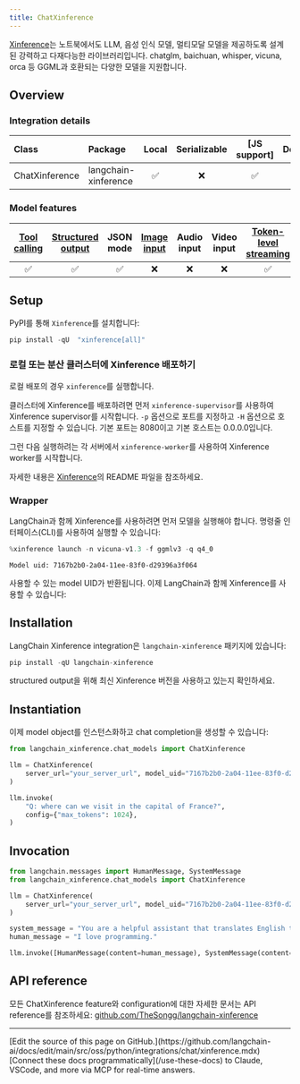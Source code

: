 ```yaml
---
title: ChatXinference
---
```


[Xinference](https://github.com/xorbitsai/inference)는 노트북에서도 LLM, 음성 인식 모델, 멀티모달 모델을 제공하도록 설계된 강력하고 다재다능한 라이브러리입니다. chatglm, baichuan, whisper, vicuna, orca 등 GGML과 호환되는 다양한 모델을 지원합니다.

## Overview

### Integration details

| Class | Package | Local | Serializable | [JS support] | Downloads | Version |
| :--- | :--- | :---: | :---: |  :---: | :---: | :---: |
| ChatXinference| langchain-xinference | ✅ | ❌ | ✅ | ✅ | ✅ |

### Model features

| [Tool calling](/oss/python/langchain/tools/) | [Structured output](/oss/python/langchain/structured-output) | JSON mode | [Image input](/oss/python/langchain/messages#multimodal) | Audio input | Video input | [Token-level streaming](/oss/python/langchain/streaming/) | Native async | [Token usage](/oss/python/langchain/models#token-usage) | [Logprobs](/oss/python/langchain/models#log-probabilities) |
| :---: |:----------------------------------------------------:| :---: | :---: |  :---: | :---: | :---: | :---: | :---: | :---: |
| ✅ |                          ✅                           | ✅ | ❌ | ❌ | ❌ | ✅ | ✅ | ❌ | ❌ |

## Setup

PyPI를 통해 `Xinference`를 설치합니다:

```python
pip install -qU  "xinference[all]"
```

### 로컬 또는 분산 클러스터에 Xinference 배포하기

로컬 배포의 경우 `xinference`를 실행합니다.

클러스터에 Xinference를 배포하려면 먼저 `xinference-supervisor`를 사용하여 Xinference supervisor를 시작합니다. `-p` 옵션으로 포트를 지정하고 `-H` 옵션으로 호스트를 지정할 수 있습니다. 기본 포트는 8080이고 기본 호스트는 0.0.0.0입니다.

그런 다음 실행하려는 각 서버에서 `xinference-worker`를 사용하여 Xinference worker를 시작합니다.

자세한 내용은 [Xinference](https://github.com/xorbitsai/inference)의 README 파일을 참조하세요.

### Wrapper

LangChain과 함께 Xinference를 사용하려면 먼저 모델을 실행해야 합니다. 명령줄 인터페이스(CLI)를 사용하여 실행할 수 있습니다:

```python
%xinference launch -n vicuna-v1.3 -f ggmlv3 -q q4_0
```

```output
Model uid: 7167b2b0-2a04-11ee-83f0-d29396a3f064
```

사용할 수 있는 model UID가 반환됩니다. 이제 LangChain과 함께 Xinference를 사용할 수 있습니다:

## Installation

LangChain Xinference integration은 `langchain-xinference` 패키지에 있습니다:

```python
pip install -qU langchain-xinference
```

structured output을 위해 최신 Xinference 버전을 사용하고 있는지 확인하세요.

## Instantiation

이제 model object를 인스턴스화하고 chat completion을 생성할 수 있습니다:

```python
from langchain_xinference.chat_models import ChatXinference

llm = ChatXinference(
    server_url="your_server_url", model_uid="7167b2b0-2a04-11ee-83f0-d29396a3f064"
)

llm.invoke(
    "Q: where can we visit in the capital of France?",
    config={"max_tokens": 1024},
)
```

## Invocation

```python
from langchain.messages import HumanMessage, SystemMessage
from langchain_xinference.chat_models import ChatXinference

llm = ChatXinference(
    server_url="your_server_url", model_uid="7167b2b0-2a04-11ee-83f0-d29396a3f064"
)

system_message = "You are a helpful assistant that translates English to French. Translate the user sentence."
human_message = "I love programming."

llm.invoke([HumanMessage(content=human_message), SystemMessage(content=system_message)])
```

## API reference

모든 ChatXinference feature와 configuration에 대한 자세한 문서는 API reference를 참조하세요: [github.com/TheSongg/langchain-xinference](https://github.com/TheSongg/langchain-xinference)

---

<Callout icon="pen-to-square" iconType="regular">
    [Edit the source of this page on GitHub.](https://github.com/langchain-ai/docs/edit/main/src/oss/python/integrations/chat/xinference.mdx)
</Callout>
<Tip icon="terminal" iconType="regular">
    [Connect these docs programmatically](/use-these-docs) to Claude, VSCode, and more via MCP for    real-time answers.
</Tip>
